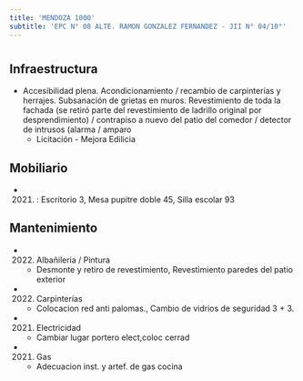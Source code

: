 ```yaml
---
title: 'MENDOZA 1000'
subtitle: 'EPC N° 08 ALTE. RAMON GONZALEZ FERNANDEZ - JII N° 04/10°'
---
```


#
## Infraestructura

* Accesibilidad plena. Acondicionamiento / recambio de carpinterías y herrajes. Subsanación de grietas en muros. Revestimiento de toda la fachada (se retiró parte del revestimiento de ladrillo original por desprendimiento) / contrapiso a nuevo del patio del comedor / detector de intrusos (alarma / amparo 
    + Licitación - Mejora Edilicia 


## Mobiliario

*  (2021) : Escritorio 3, Mesa pupitre doble 45, Silla escolar 93 





## Mantenimiento

*  (2022) Albañileria / Pintura 
    + Desmonte y retiro de revestimiento, Revestimiento paredes del patio exterior

*  (2022) Carpinterías 
    + Colocacion red anti palomas., Cambio de vidrios de seguridad 3 + 3.

*  (2021) Electricidad 
    + Cambiar lugar portero elect,coloc cerrad

*  (2021) Gas 
    + Adecuacion inst. y artef. de gas cocina







